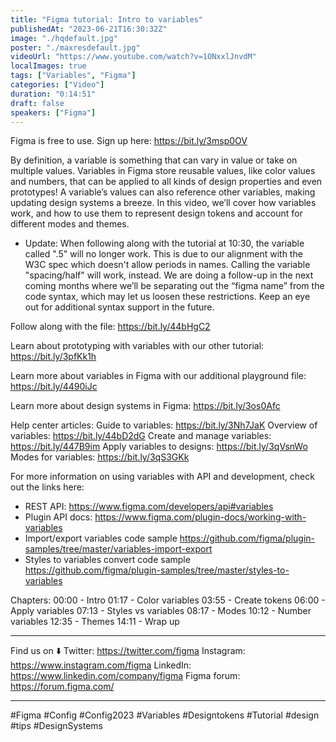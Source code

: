 ```yaml
---
title: "Figma tutorial: Intro to variables"
publishedAt: "2023-06-21T16:30:32Z"
image: "./hqdefault.jpg"
poster: "./maxresdefault.jpg"
videoUrl: "https://www.youtube.com/watch?v=1ONxxlJnvdM"
localImages: true
tags: ["Variables", "Figma"]
categories: ["Video"]
duration: "0:14:51"
draft: false
speakers: ["Figma"]
---
```


Figma is free to use. Sign up here: https://bit.ly/3msp0OV

By definition, a variable is something that can vary in value or take on multiple values. Variables in Figma store reusable values, like color values and numbers, that can be applied to all kinds of design properties and even prototypes! A variable’s values can also reference other variables, making updating design systems a breeze. In this video, we’ll cover how variables work, and how to use them to represent design tokens and account for different modes and themes.

- Update: When following along with the tutorial at 10:30, the variable called ".5" will no longer work. This is due to our alignment with the W3C spec which doesn't allow periods in names. Calling the variable "spacing/half" will work, instead.
  We are doing a follow-up in the next coming months where we’ll be separating out the “figma name” from the code syntax, which may let us loosen these restrictions. Keep an eye out for additional syntax support in the future.

Follow along with the file: https://bit.ly/44bHgC2

Learn about prototyping with variables with our other tutorial: https://bit.ly/3pfKk1h

Learn more about variables in Figma with our additional playground file: https://bit.ly/4490iJc

Learn more about design systems in Figma: https://bit.ly/3os0Afc

Help center articles:
Guide to variables: https://bit.ly/3Nh7JaK
Overview of variables: https://bit.ly/44bD2dG
Create and manage variables: https://bit.ly/447B9im
Apply variables to designs: https://bit.ly/3qVsnWo
Modes for variables: https://bit.ly/3qS3GKk

For more information on using variables with API and development, check out the links here:

- REST API: https://www.figma.com/developers/api#variables
- Plugin API docs: https://www.figma.com/plugin-docs/working-with-variables
- Import/export variables code sample https://github.com/figma/plugin-samples/tree/master/variables-import-export
- Styles to variables convert code sample https://github.com/figma/plugin-samples/tree/master/styles-to-variables

Chapters:
00:00 - Intro
01:17 - Color variables
03:55 - Create tokens
06:00 - Apply variables
07:13 - Styles vs variables
08:17 - Modes
10:12 - Number variables
12:35 - Themes
14:11 - Wrap up

---

Find us on ⬇️
Twitter: https://twitter.com/figma
Instagram: https://www.instagram.com/figma
LinkedIn: https://www.linkedin.com/company/figma
Figma forum: https://forum.figma.com/

---

#Figma #Config #Config2023 #Variables #Designtokens #Tutorial #design #tips #DesignSystems
